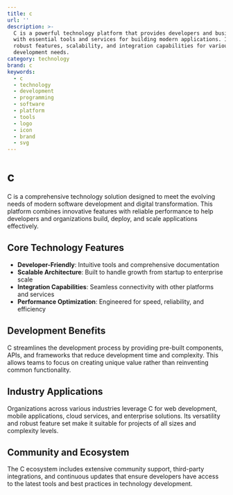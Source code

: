 ```yaml
---
title: c
url: ''
description: >-
  C is a powerful technology platform that provides developers and businesses
  with essential tools and services for building modern applications. It offers
  robust features, scalability, and integration capabilities for various
  development needs.
category: technology
brand: c
keywords:
  - c
  - technology
  - development
  - programming
  - software
  - platform
  - tools
  - logo
  - icon
  - brand
  - svg
---
```


# c

C is a comprehensive technology solution designed to meet the evolving needs of modern software development and digital transformation. This platform combines innovative features with reliable performance to help developers and organizations build, deploy, and scale applications effectively.

## Core Technology Features

- **Developer-Friendly**: Intuitive tools and comprehensive documentation
- **Scalable Architecture**: Built to handle growth from startup to enterprise scale
- **Integration Capabilities**: Seamless connectivity with other platforms and services
- **Performance Optimization**: Engineered for speed, reliability, and efficiency

## Development Benefits

C streamlines the development process by providing pre-built components, APIs, and frameworks that reduce development time and complexity. This allows teams to focus on creating unique value rather than reinventing common functionality.

## Industry Applications

Organizations across various industries leverage C for web development, mobile applications, cloud services, and enterprise solutions. Its versatility and robust feature set make it suitable for projects of all sizes and complexity levels.

## Community and Ecosystem

The C ecosystem includes extensive community support, third-party integrations, and continuous updates that ensure developers have access to the latest tools and best practices in technology development.
